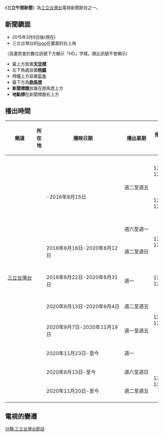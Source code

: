 {{Multiple issues|
{{Notability Unreferenced|time=2021-02-10T14:19:52+00:00}}
{{Trivia|time=2021-02-10T14:19:52+00:00}}
{{Original research|time=2021-02-10T14:19:52+00:00}}
{{Unreferenced|time=2021-02-10T14:19:52+00:00}}
}}

{{Infobox television
| 名稱 = 三立午間新聞
| 英文名稱 = 
| 圖片 = 
| 圖說 = 
| 分類 = 新聞節目
| 語言 = [[國語|國語]]
| 字幕 = [[中文|中文]]
| 機位 = 
| 視訊制式 = 
| 每集長度 = 週一為45分鐘（含廣告）<br/>週二至週五為30分鐘（含廣告）
<br/>週六至週日為30分鐘（含廣告）
| 集數 = 
| 製作人 = 
| 製作公司 = 三立新聞部 
| 主持 = [[曾奕慈|曾奕慈]]
| 主演 = 
| 標語 = 
| 旁白 = 
| 監製 = 
| 國家 = {{ROC-TW}}
| 電視網 = [[三立台灣台|三立台灣台]]
| 播出國家 = {{TWN}}
| 開始 = 
| 結束 = 
| website = 
}}
《'''三立午間新聞'''》為[[三立台灣台|三立台灣台]]電視新聞節目之一。

==新聞鏡面==
*2015年3月9日後(現在)
*三立台灣台的[[標識|logo]]在畫面的右上角
（高畫質會於數位訊號下方顯示「HD」字樣，類比訊號不會顯示)
*最上方放置'''[[天空標|天空標]]'''
*左下角處設置'''[[時鐘|時鐘]]'''
*時鐘上方設置[[氣象|氣象]]
*最下方為'''[[跑馬燈|跑馬燈]]'''
*'''新聞標題'''放置在跑馬燈上方
*'''地點標'''在新聞標題右上方

==播出時間==
{| class="wikitable" cellpadding="2"
|- 
!頻道||所在地||播映日期||播出星期||播出時間||長度
|-
| style="white-space:nowrap" rowspan=11|[[三立台灣台|三立台灣台]]|| style="white-space:nowrap" rowspan=11|{{TWN}}|| style="white-space:nowrap" rowspan=3| -2016年8月15日|| style="white-space:nowrap" rowspan=2|週二至週五||12:00-12:10||10分鐘
|-
|12:00-12:20||20分鐘
|-
|週六至週一||rowspan=2|12:00-12:30||rowspan=2|30分鐘
|-
|2016年8月16日-2020年8月12日||週二至週日
|-
|2016年8月22日-2020年8月31日||週一||12:00-12:15||15分鐘
|-
| style="white-space:nowrap" |2020年8月13日-2020年9月4日||週二至週五||rowspan=3|12:00-12:45||rowspan=3|45分鐘
|-
|-
|2020年9月7日-2020年11月19日||週一至週五
|-
|2020年11月23日-至今||週一
|-
|2020年8月13日-至今||週六至週日||rowspan=2|12:00-12:30||rowspan=2|30分鐘
|-
|2020年11月20日-至今||週二至週五
|-
|}

==電視的變遷==
{{電視節目的變遷
|電視台={{TWN}} [[三立台灣台|三立台灣台]]
|播放檔次=每週六至週日12:00-12:30 
|節目名稱= 三立午間新聞
|上一節目=
|下一節目=
|-
|2播放檔次=每週一12:00-12:15、每週二至週五12:00-12:30
|2節目名稱= 三立午間新聞 <hr>（2016年8月16日-2020年8月12日）
|2上一節目=
|2下一節目=
|3播放檔次=每週一12:00-12:15、每週二至週五12:00-12:45
|3節目名稱= 三立午間新聞 <hr>（2020年8月13日-2020年9月4日）
|3上一節目=
|3下一節目= 
|4播放檔次=每週一至週五12:00-12:45
|4節目名稱= 三立午間新聞 <hr>（2020年9月7日-2020年11月19日）
|4上一節目=
|4下一節目=
|5播放檔次=每週一12:00-12:45、每週二至週五12:00-12:30
|5節目名稱= 三立午間新聞 <hr>（2020年11月20日-至今）
|5上一節目=
|5下一節目=
|-
}}
[[分類:三立台灣台節目|分類:三立台灣台節目]]